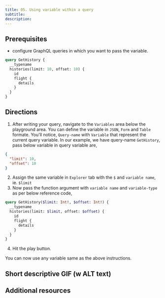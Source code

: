 ```yaml
---
title: 05. Using variable within a query
subtitle:
description:
---
```


## Prerequisites

- configure GraphQL queries in which you want to pass the variable.

```graphql 
query GetHistory {
  __typename
  histories(limit: 10, offset: 10) {
    id
    flight {
      details
    }
  }
}
```

## Directions

1. After writing your query, navigate to the `Variables` area below the playground area. You can define the variable in `JSON`, `Form` and `Table` formate.
You'll notice, `Query-name` with `Variable` that represent the current query variable. 
In our example, we have query-name `GetHistory`, pass below variable in query variable are,

```json
{
  "limit": 10,
  "offset": 10
}
```

2. Assign the same variable in `Explorer` tab with the `$` and `variable name`, ie. `$limit`
3. Now pass the function argument with `variable name` and `variable-type` as per below reference code, 

```graphql
query GetHistory($limit: Int!, $offset: Int!) {
  __typename
  histories(limit: $limit, offset: $offset) {
    id
    flight {
      details
    }
  }
}
```

4. Hit the play button.

You can now use any variable same as the above instructions.

## Short descriptive GIF (w ALT text)

## Additional resources
